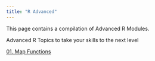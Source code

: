 ```yaml
---
title: "R Advanced"
---
```


This page contains a compilation of Advanced R Modules.

Advanced R Topics to take your skills to the next level

[01. Map Functions](r_advanced/map_function.qmd)


